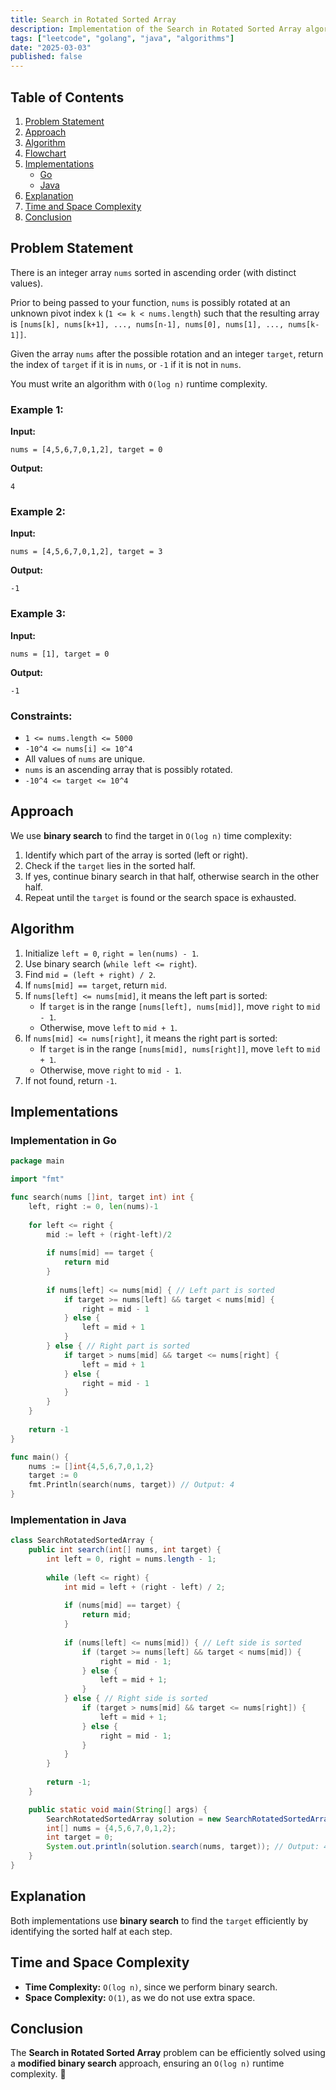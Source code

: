 ```yaml
---
title: Search in Rotated Sorted Array
description: Implementation of the Search in Rotated Sorted Array algorithm with Go and Java.
tags: ["leetcode", "golang", "java", "algorithms"]
date: "2025-03-03"
published: false
---
```


## Table of Contents

1. [Problem Statement](#problem-statement)
2. [Approach](#approach)
3. [Algorithm](#algorithm)
4. [Flowchart](#flowchart)
5. [Implementations](#implementations)
   - [Go](#implementation-in-go)
   - [Java](#implementation-in-java)
6. [Explanation](#explanation)
7. [Time and Space Complexity](#time-and-space-complexity)
8. [Conclusion](#conclusion)

## Problem Statement

There is an integer array `nums` sorted in ascending order (with distinct values).

Prior to being passed to your function, `nums` is possibly rotated at an unknown pivot index `k` (`1 <= k < nums.length`) such that the resulting array is `[nums[k], nums[k+1], ..., nums[n-1], nums[0], nums[1], ..., nums[k-1]]`.

Given the array `nums` after the possible rotation and an integer `target`, return the index of `target` if it is in `nums`, or `-1` if it is not in `nums`.

You must write an algorithm with `O(log n)` runtime complexity.

### Example 1:

**Input:**
```
nums = [4,5,6,7,0,1,2], target = 0
```
**Output:**
```
4
```

### Example 2:

**Input:**
```
nums = [4,5,6,7,0,1,2], target = 3
```
**Output:**
```
-1
```

### Example 3:

**Input:**
```
nums = [1], target = 0
```
**Output:**
```
-1
```

### Constraints:

- `1 <= nums.length <= 5000`
- `-10^4 <= nums[i] <= 10^4`
- All values of `nums` are unique.
- `nums` is an ascending array that is possibly rotated.
- `-10^4 <= target <= 10^4`

## Approach

We use **binary search** to find the target in `O(log n)` time complexity:

1. Identify which part of the array is sorted (left or right).
2. Check if the `target` lies in the sorted half.
3. If yes, continue binary search in that half, otherwise search in the other half.
4. Repeat until the `target` is found or the search space is exhausted.

## Algorithm

1. Initialize `left = 0`, `right = len(nums) - 1`.
2. Use binary search (`while left <= right`).
3. Find `mid = (left + right) / 2`.
4. If `nums[mid] == target`, return `mid`.
5. If `nums[left] <= nums[mid]`, it means the left part is sorted:
   - If `target` is in the range `[nums[left], nums[mid]]`, move `right` to `mid - 1`.
   - Otherwise, move `left` to `mid + 1`.
6. If `nums[mid] <= nums[right]`, it means the right part is sorted:
   - If `target` is in the range `[nums[mid], nums[right]]`, move `left` to `mid + 1`.
   - Otherwise, move `right` to `mid - 1`.
7. If not found, return `-1`.

## Implementations

### Implementation in Go

```go
package main

import "fmt"

func search(nums []int, target int) int {
    left, right := 0, len(nums)-1
    
    for left <= right {
        mid := left + (right-left)/2
        
        if nums[mid] == target {
            return mid
        }
        
        if nums[left] <= nums[mid] { // Left part is sorted
            if target >= nums[left] && target < nums[mid] {
                right = mid - 1
            } else {
                left = mid + 1
            }
        } else { // Right part is sorted
            if target > nums[mid] && target <= nums[right] {
                left = mid + 1
            } else {
                right = mid - 1
            }
        }
    }
    
    return -1
}

func main() {
    nums := []int{4,5,6,7,0,1,2}
    target := 0
    fmt.Println(search(nums, target)) // Output: 4
}
```

### Implementation in Java

```java
class SearchRotatedSortedArray {
    public int search(int[] nums, int target) {
        int left = 0, right = nums.length - 1;
        
        while (left <= right) {
            int mid = left + (right - left) / 2;
            
            if (nums[mid] == target) {
                return mid;
            }
            
            if (nums[left] <= nums[mid]) { // Left side is sorted
                if (target >= nums[left] && target < nums[mid]) {
                    right = mid - 1;
                } else {
                    left = mid + 1;
                }
            } else { // Right side is sorted
                if (target > nums[mid] && target <= nums[right]) {
                    left = mid + 1;
                } else {
                    right = mid - 1;
                }
            }
        }
        
        return -1;
    }

    public static void main(String[] args) {
        SearchRotatedSortedArray solution = new SearchRotatedSortedArray();
        int[] nums = {4,5,6,7,0,1,2};
        int target = 0;
        System.out.println(solution.search(nums, target)); // Output: 4
    }
}
```

## Explanation

Both implementations use **binary search** to find the `target` efficiently by identifying the sorted half at each step.

## Time and Space Complexity

- **Time Complexity:** `O(log n)`, since we perform binary search.
- **Space Complexity:** `O(1)`, as we do not use extra space.

## Conclusion

The **Search in Rotated Sorted Array** problem can be efficiently solved using a **modified binary search** approach, ensuring an `O(log n)` runtime complexity. 🚀

